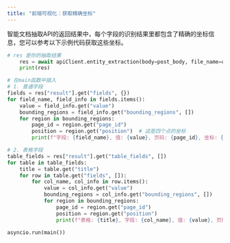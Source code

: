 ```yaml
---
title: "前端可视化：获取精确坐标"
---
```


智能文档抽取API的返回结果中，每个字段的识别结果里都包含了精确的坐标信息，您可以参考以下示例代码获取这些坐标。

```python
# res 是你的抽取结果
    res = await apiClient.entity_extraction(body=post_body, file_name=os.path.basename(file_path))
    print(res)

# 在main函数中插入
# 1. 普通字段
fields = res["result"].get("fields", {})
for field_name, field_info in fields.items():
    value = field_info.get("value")
    bounding_regions = field_info.get("bounding_regions", [])
    for region in bounding_regions:
        page_id = region.get("page_id")
        position = region.get("position")  # 这是四个点的坐标
        print(f"字段: {field_name}, 值: {value}, 页码: {page_id}, 坐标: {position}")

# 2. 表格字段
table_fields = res["result"].get("table_fields", [])
for table in table_fields:
    title = table.get("title")
    for row in table.get("fields", []):
        for col_name, col_info in row.items():
            value = col_info.get("value")
            bounding_regions = col_info.get("bounding_regions", [])
            for region in bounding_regions:
                page_id = region.get("page_id")
                position = region.get("position")
                print(f"表格: {title}, 字段: {col_name}, 值: {value}, 页码: {page_id}, 坐标: {position}")
                
asyncio.run(main())
```